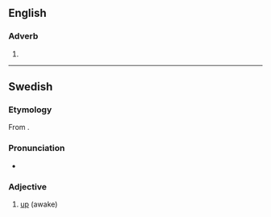 ==English==

===Adverb===
{{head|en|adverb}}

# {{obsolete spelling of|up|lang=en}}

----

==Swedish==

===Etymology===
From {{etyl|non|sv}} {{m|non|uppi}}.

===Pronunciation===
* {{audio|Sv-uppe.ogg|Audio|lang=sv}}

===Adjective===
{{head|sv|adjective}}

# [[up]] (awake)

{{tbot entry|Swedish|up|2007|November}}